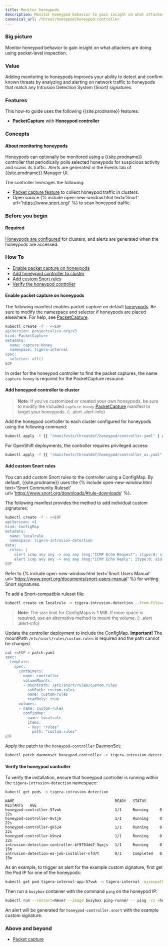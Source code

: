 ```yaml
---
title: Monitor honeypods
description: Monitor honeypod behavior to gain insight on what attackers are doing.
canonical_url: /threat/honeypod/honeypod-controller
---
```


### Big picture

Monitor honeypod behavior to gain insight on what attackers are doing using packet-level inspection.

### Value

Adding monitoring to honeypods improves your ability to detect and confirm known threats by analyzing and alerting on network traffic to honeypods that match any Intrusion Detection System (Snort) signatures.

### Features

This how-to guide uses the following {{site.prodname}} features:

- **PacketCapture** with **Honeypod controller**

### Concepts

#### About monitoring honeypods

Honeypods can optionally be monitored using a {{site.prodname}} controller that periodically polls selected honeypods for suspicious activity and scans its traffic. Alerts are generated in the Events tab of {{site.prodname}} Manager UI.

The controller leverages the following:

- [Packet capture feature]({{site.baseurl}}/visibility/packetcapture) to collect honeypod traffic in clusters.
- Open source {% include open-new-window.html text='Snort' url='https://www.snort.org/' %} to scan honeypod traffic.

### Before you begin

#### Required

[Honeypods are configured]({{site.baseurl}}/threat/honeypod/honeypods) for clusters, and alerts are generated when the honeypods are accessed.

### How To

  - [Enable packet capture on honeypods](#enable-packet-capture-on-honeypods)
  - [Add honeypod controller to cluster](#add-honeypod-controller-to-cluster)
  - [Add custom Snort rules](#add-custom-snort-rules)
  - [Verify the honeypod controller](#verify-the-honeypod-controller)

#### Enable packet capture on honeypods

The following manifest enables packet capture on default [honeypods]({{site.baseurl}}/threat/honeypod/honeypods). 
Be sure to modify the namespace and selector if honeypods are placed elsewhere. 
For help, see [PacketCapture]({{site.baseurl}}/visibility/packetcapture).

```bash
kubectl create -f - <<EOF
apiVersion: projectcalico.org/v3
kind: PacketCapture
metadata:
  name: capture-honey
  namespace: tigera-internal
spec:
  selector: all()
EOF
```

In order for the honeypod controller to find the packet captures, the name `capture-honey` is required for the PacketCapture resource.

#### Add honeypod controller to cluster

> **Note**: If you’ve customized or created your own honeypods, be sure to modify the included `capture-honey` [PacketCapture]({{site.baseurl}}/visibility/packetcapture) manifest to target your honeypods.
{: .alert .alert-info} 

Add the honeypod controller to each cluster configured for honeypods using the following command:

```bash
kubectl apply -f {{ "/manifests/threatdef/honeypod/controller.yaml" | absolute_url }} 
```

For OpenShift deployments, the controller requires privileged access:

```bash
kubectl apply -f {{ "/manifests/threatdef/honeypod/controller_os.yaml" | absolute_url }} 
```

#### Add custom Snort rules

You can add custom Snort rules to the controller using a ConfigMap. By default, {{site.prodname}} uses the {% include open-new-window.html text='Snort Community Ruleset' url='https://www.snort.org/downloads/#rule-downloads' %}.

The following manifest provides the method to add individual custom signatures:

```bash
kubectl create -f - <<EOF
apiVersion: v1
kind: ConfigMap
metadata:
  name: localrule
  namespace: tigera-intrusion-detection
data:
  rules: |
    alert icmp any any -> any any (msg:"ICMP Echo Request"; itype:8; sid:1000000;)
    alert icmp any any -> any any (msg:"ICMP Echo Reply"; itype:0; sid:1000001;)
EOF
```
Refer to {% include open-new-window.html text='Snort Users Manual' url='https://www.snort.org/documents/snort-users-manual' %} for writing Snort signatures.

To add a Snort-compatible ruleset file:

```bash
kubectl create cm localrule -n tigera-intrusion-detection --from-file=rules=<SNORT-RULESET-LOCATION>
```

> **Note**: The size limit for ConfigMaps is 1 MiB. If more space is required, use an alternative method to mount the volume.
{: .alert .alert-info} 

Update the controller deployment to include the ConfigMap. **Important!** The mountPath `/etc/snort/rules/custom.rules` is required and the path cannot be changed.


```bash
cat <<EOF > patch.yaml
spec:
  template:
    spec: 
      containers:
      - name: controller
        volumeMounts:
        - mountPath: /etc/snort/rules/custom.rules
          subPath: custom.rules
          name: custom-rules
          readOnly: true
      volumes:
      - name: custom-rules
        configMap:
          name: localrule
          items:
          - key: "rules"
            path: "custom.rules"
EOF
```

Apply the patch to the `honeypod-controller` DaemonSet:

```bash
kubectl patch daemonset honeypod-controller -n tigera-intrusion-detection --patch "$(cat patch.yaml)"
```

#### Verify the honeypod controller

To verify the installation, ensure that honeypod controller is running within the `tigera-intrusion-detection` namespace:

```bash
kubectl get pods -n tigera-intrusion-detection
```

```shell
NAME                                             READY   STATUS      RESTARTS   AGE
honeypod-controller-57vwk                        1/1     Running     0          22s
honeypod-controller-8vtj6                        1/1     Running     0          22s
honeypod-controller-gk524                        1/1     Running     0          22s
honeypod-controller-k9nz4                        1/1     Running     0          22s
intrusion-detection-controller-bf9794dd7-5qxjs   1/1     Running     0          15m
intrusion-detection-es-job-installer-nfd7t       0/1     Completed   0          15m

```

As an example, to trigger an alert for the example custom signature, first get the Pod IP for one of the honeypods:

```bash
kubectl get pod tigera-internal-app-57vwk -n tigera-internal -ojsonpath='{.status.podIP}'
```

Then run a `busybox` container with the command `ping` on the honeypod IP:

```bash
kubectl run --restart=Never --image busybox ping-runner -- ping -c1 <honeypod IP>
```

An alert will be generated for `honeypod-controller.snort` with the example custom signature.


### Above and beyond

- [Packet capture]({{site.baseurl}}/visibility/packetcapture)

